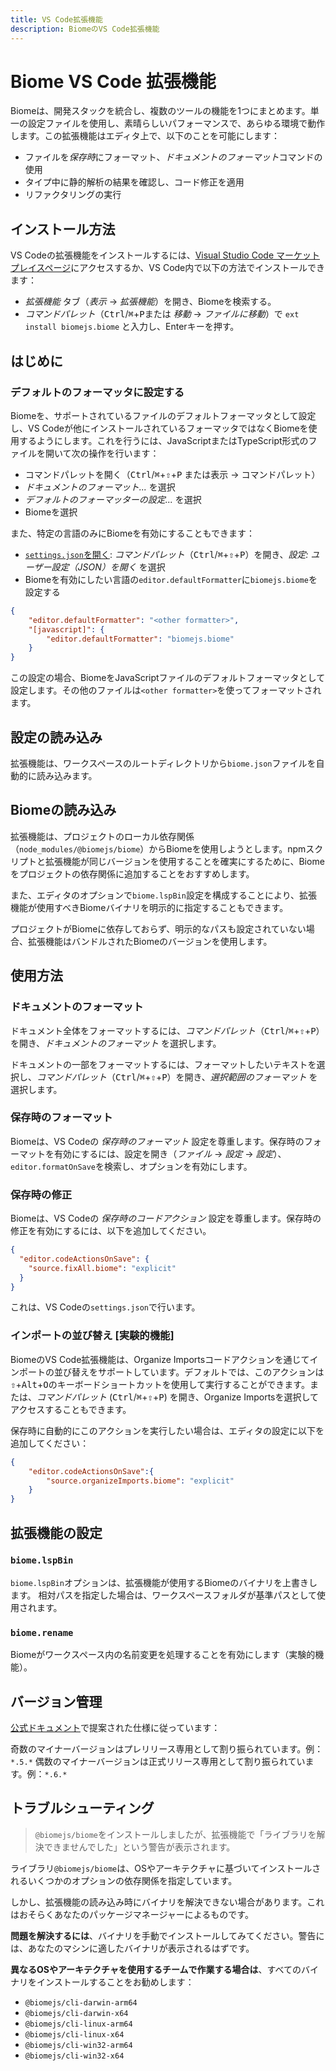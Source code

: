 ```yaml
---
title: VS Code拡張機能
description: BiomeのVS Code拡張機能
---
```

# Biome VS Code 拡張機能

Biomeは、開発スタックを統合し、複数のツールの機能を1つにまとめます。単一の設定ファイルを使用し、素晴らしいパフォーマンスで、あらゆる環境で動作します。この拡張機能はエディタ上で、以下のことを可能にします：

- ファイルを*保存時*にフォーマット、*ドキュメントのフォーマット*コマンドの使用
- タイプ中に静的解析の結果を確認し、コード修正を適用
- リファクタリングの実行

## インストール方法

VS Codeの拡張機能をインストールするには、[Visual Studio Code マーケットプレイスページ](https://marketplace.visualstudio.com/items?itemName=biomejs.biome)にアクセスするか、VS Code内で以下の方法でインストールできます：

- *拡張機能* タブ（_表示_ → _拡張機能_）を開き、Biomeを検索する。
- _コマンドパレット_（<kbd>Ctrl</kbd>/<kbd title="Cmd">⌘</kbd>+<kbd>P</kbd>または _移動_ → _ファイルに移動_）で `ext install biomejs.biome` と入力し、Enterキーを押す。

## はじめに

### デフォルトのフォーマッタに設定する

Biomeを、サポートされているファイルのデフォルトフォーマッタとして設定し、VS Codeが他にインストールされているフォーマッタではなくBiomeを使用するようにします。これを行うには、JavaScriptまたはTypeScript形式のファイルを開いて次の操作を行います：

- コマンドパレットを開く（<kbd>Ctrl</kbd>/<kbd title="Cmd">⌘</kbd>+<kbd title="Shift">⇧</kbd>+<kbd>P</kbd> または表示 → コマンドパレット）
- _ドキュメントのフォーマット..._ を選択
- _デフォルトのフォーマッターの設定..._ を選択
- Biomeを選択

また、特定の言語のみにBiomeを有効にすることもできます：

- [`settings.json`を開く](https://code.visualstudio.com/docs/getstarted/settings#_settingsjson): _コマンドパレット_（<kbd>Ctrl</kbd>/<kbd title="Cmd">⌘</kbd>+<kbd title="Shift">⇧</kbd>+<kbd>P</kbd>）を開き、_設定: ユーザー設定（JSON）を開く_ を選択
- Biomeを有効にしたい言語の`editor.defaultFormatter`に`biomejs.biome`を設定する

```json title="settings.json"
{
	"editor.defaultFormatter": "<other formatter>",
	"[javascript]": {
		"editor.defaultFormatter": "biomejs.biome"
	}
}
```

この設定の場合、BiomeをJavaScriptファイルのデフォルトフォーマッタとして設定します。その他のファイルは`<other formatter>`を使ってフォーマットされます。

## 設定の読み込み

拡張機能は、ワークスペースのルートディレクトリから`biome.json`ファイルを自動的に読み込みます。

## Biomeの読み込み

拡張機能は、プロジェクトのローカル依存関係（`node_modules/@biomejs/biome`）からBiomeを使用しようとします。npmスクリプトと拡張機能が同じバージョンを使用することを確実にするために、Biomeをプロジェクトの依存関係に追加することをおすすめします。

また、エディタのオプションで`biome.lspBin`設定を構成することにより、拡張機能が使用すべきBiomeバイナリを明示的に指定することもできます。

プロジェクトがBiomeに依存しておらず、明示的なパスも設定されていない場合、拡張機能はバンドルされたBiomeのバージョンを使用します。

## 使用方法

### ドキュメントのフォーマット

ドキュメント全体をフォーマットするには、_コマンドパレット_（<kbd>Ctrl</kbd>/<kbd title="Cmd">⌘</kbd>+<kbd title="Shift">⇧</kbd>+<kbd>P</kbd>）を開き、_ドキュメントのフォーマット_ を選択します。

ドキュメントの一部をフォーマットするには、フォーマットしたいテキストを選択し、_コマンドパレット_（<kbd>Ctrl</kbd>/<kbd title="Cmd">⌘</kbd>+<kbd title="Shift">⇧</kbd>+<kbd>P</kbd>）を開き、_選択範囲のフォーマット_ を選択します。

### 保存時のフォーマット

Biomeは、VS Codeの _保存時のフォーマット_ 設定を尊重します。保存時のフォーマットを有効にするには、設定を開き（_ファイル_ -> _設定_ -> _設定_）、`editor.formatOnSave`を検索し、オプションを有効にします。

### 保存時の修正

Biomeは、VS Codeの _保存時のコードアクション_ 設定を尊重します。保存時の修正を有効にするには、以下を追加してください。


```json title="settings.json"
{
  "editor.codeActionsOnSave": {
    "source.fixAll.biome": "explicit"
  }
}
```

これは、VS Codeの`settings.json`で行います。

### インポートの並び替え [実験的機能]

BiomeのVS Code拡張機能は、Organize Importsコードアクションを通じてインポートの並び替えをサポートしています。デフォルトでは、このアクションは<kbd title="Shift">⇧</kbd>+<kbd>Alt</kbd>+<kbd>O</kbd>のキーボードショートカットを使用して実行することができます。または、_コマンドパレット_ (<kbd>Ctrl</kbd>/<kbd title="Cmd">⌘</kbd>+<kbd title="Shift">⇧</kbd>+<kbd>P</kbd>) を開き、Organize Importsを選択してアクセスすることもできます。

保存時に自動的にこのアクションを実行したい場合は、エディタの設定に以下を追加してください：

```json title="settings.json"
{
	"editor.codeActionsOnSave":{
		"source.organizeImports.biome": "explicit"
	}
}
```

## 拡張機能の設定

### `biome.lspBin`

`biome.lspBin`オプションは、拡張機能が使用するBiomeのバイナリを上書きします。
相対パスを指定した場合は、ワークスペースフォルダが基準パスとして使用されます。

### `biome.rename`

Biomeがワークスペース内の名前変更を処理することを有効にします（実験的機能）。

## バージョン管理

[公式ドキュメント](https://code.visualstudio.com/api/working-with-extensions/publishing-extension#prerelease-extensions)で提案された仕様に従っています：

奇数のマイナーバージョンはプレリリース専用として割り振られています。例：`*.5.*`
偶数のマイナーバージョンは正式リリース専用として割り振られています。例：`*.6.*`


## トラブルシューティング

> `@biomejs/biome`をインストールしましたが、拡張機能で「ライブラリを解決できませんでした」という警告が表示されます。

ライブラリ`@biomejs/biome`は、OSやアーキテクチャに基づいてインストールされるいくつかのオプションの依存関係を指定しています。

しかし、拡張機能の読み込み時にバイナリを解決できない場合があります。これはおそらくあなたのパッケージマネージャーによるものです。

**問題を解決するには**、バイナリを手動でインストールしてみてください。警告には、あなたのマシンに適したバイナリが表示されるはずです。

**異なるOSやアーキテクチャを使用するチームで作業する場合は**、すべてのバイナリをインストールすることをお勧めします：

- `@biomejs/cli-darwin-arm64`
- `@biomejs/cli-darwin-x64`
- `@biomejs/cli-linux-arm64`
- `@biomejs/cli-linux-x64`
- `@biomejs/cli-win32-arm64`
- `@biomejs/cli-win32-x64`
